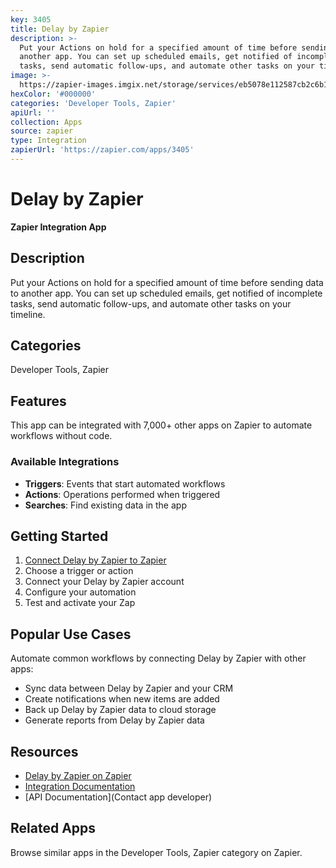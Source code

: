 ```yaml
---
key: 3405
title: Delay by Zapier
description: >-
  Put your Actions on hold for a specified amount of time before sending data to
  another app. You can set up scheduled emails, get notified of incomplete
  tasks, send automatic follow-ups, and automate other tasks on your timeline.
image: >-
  https://zapier-images.imgix.net/storage/services/eb5078e112587cb2c6b12fc8c7fd3cd2.png?auto=format%2Ccompress&ixlib=python-3.0.0&q=50
hexColor: '#000000'
categories: 'Developer Tools, Zapier'
apiUrl: ''
collection: Apps
source: zapier
type: Integration
zapierUrl: 'https://zapier.com/apps/3405'
---
```

# Delay by Zapier

**Zapier Integration App**

## Description

Put your Actions on hold for a specified amount of time before sending data to another app. You can set up scheduled emails, get notified of incomplete tasks, send automatic follow-ups, and automate other tasks on your timeline.

## Categories

Developer Tools, Zapier

## Features

This app can be integrated with 7,000+ other apps on Zapier to automate workflows without code.

### Available Integrations

- **Triggers**: Events that start automated workflows
- **Actions**: Operations performed when triggered
- **Searches**: Find existing data in the app

## Getting Started

1. [Connect Delay by Zapier to Zapier](https://zapier.com/apps/3405)
2. Choose a trigger or action
3. Connect your Delay by Zapier account
4. Configure your automation
5. Test and activate your Zap

## Popular Use Cases

Automate common workflows by connecting Delay by Zapier with other apps:

- Sync data between Delay by Zapier and your CRM
- Create notifications when new items are added
- Back up Delay by Zapier data to cloud storage
- Generate reports from Delay by Zapier data

## Resources

- [Delay by Zapier on Zapier](https://zapier.com/apps/3405)
- [Integration Documentation](https://zapier.com/apps/3405/integrations)
- [API Documentation](Contact app developer)

## Related Apps

Browse similar apps in the Developer Tools, Zapier category on Zapier.
